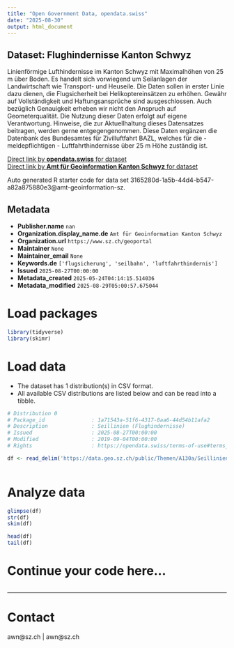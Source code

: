 ```yaml
---
title: "Open Government Data, opendata.swiss"
date: "2025-08-30"
output: html_document
---
```


## Dataset: Flughindernisse Kanton Schwyz

Linienförmige Lufthindernisse im Kanton Schwyz mit Maximalhöhen von 25 m über Boden. Es handelt sich vorwiegend um Seilanlagen der Landwirtschaft wie Transport- und Heuseile. Die Daten sollen in erster Linie dazu dienen, die Flugsicherheit bei Helikoptereinsätzen zu erhöhen. Gewähr auf Vollständigkeit und Haftungsansprüche sind ausgeschlossen. Auch bezüglich Genauigkeit erheben wir nicht den Anspruch auf Geometerqualität. Die Nutzung dieser Daten erfolgt auf eigene Verantwortung. Hinweise, die zur Aktuellhaltung dieses Datensatzes beitragen, werden gerne entgegengenommen. Diese Daten ergänzen die Datenbank des Bundesamtes für Zivilluftfahrt BAZL, welches für die - meldepflichtigen - Luftfahrthindernisse über 25 m Höhe zuständig ist.

[Direct link by **opendata.swiss** for dataset](https://opendata.swiss/de/dataset/flughindernisse-kanton-schwyz)<br>
[Direct link by **Amt für Geoinformation Kanton Schwyz** for dataset](nan)

Auto generated R starter code for data set 3165280d-1a5b-44d4-b547-a82a875880e3@amt-geoinformation-sz.

## Metadata

- **Publisher.name** `nan`
- **Organization.display_name.de** `Amt für Geoinformation Kanton Schwyz`
- **Organization.url** `https://www.sz.ch/geoportal`
- **Maintainer** `None`
- **Maintainer_email** `None`
- **Keywords.de** `['flugsicherung', 'seilbahn', 'luftfahrthindernis']`
- **Issued** `2025-08-27T00:00:00`
- **Metadata_created** `2025-05-24T04:14:15.514036`
- **Metadata_modified** `2025-08-29T05:00:57.675044`


# Load packages

```r

library(tidyverse)
library(skimr)

```

# Load data

-   The dataset has 1 distribution(s) in CSV format.
-   All available CSV distributions are listed below and can be read into a tibble.

```r

# Distribution 0
# Package_id               : 1a71543a-51f6-4317-8aa6-44d54b11afa2
# Description              : Seillinien (Flughindernisse)
# Issued                   : 2025-08-27T00:00:00
# Modified                 : 2019-09-04T00:00:00
# Rights                   : https://opendata.swiss/terms-of-use#terms_by

df <- read_delim('https://data.geo.sz.ch/public/Themen/A130a/Seillinien_S-1.csv')



```

# Analyze data

```r

glimpse(df)
str(df)
skim(df)

head(df)
tail(df)

```

# Continue your code here...

```r

```

------------------------------------------------------------------------

# Contact

awn@sz.ch | awn@sz.ch
